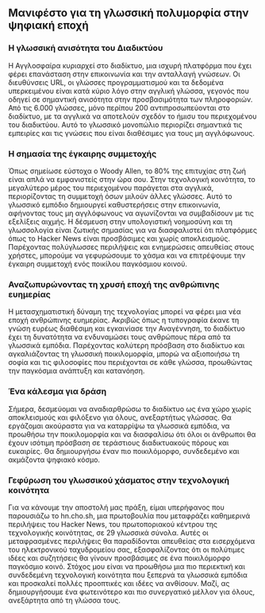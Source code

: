 

<CallToAction />

<Steps>

## Μανιφέστο για τη γλωσσική πολυμορφία στην ψηφιακή εποχή

### Η γλωσσική ανισότητα του Διαδικτύου

Η Αγγλοσφαίρα κυριαρχεί στο διαδίκτυο, μια ισχυρή πλατφόρμα που έχει φέρει επανάσταση στην επικοινωνία και την ανταλλαγή γνώσεων. Οι διευθύνσεις URL, οι γλώσσες προγραμματισμού και τα δεδομένα υπερκειμένου είναι κατά κύριο λόγο στην αγγλική γλώσσα, γεγονός που οδηγεί σε σημαντική ανισότητα στην προσβασιμότητα των πληροφοριών. Από τις 6.000 γλώσσες, μόνο περίπου 200 αντιπροσωπεύονται στο διαδίκτυο, με τα αγγλικά να αποτελούν σχεδόν το ήμισυ του περιεχομένου του διαδικτύου. Αυτό το γλωσσικό μονοπώλιο περιορίζει σημαντικά τις εμπειρίες και τις γνώσεις που είναι διαθέσιμες για τους μη αγγλόφωνους.

### Η σημασία της έγκαιρης συμμετοχής

Όπως σημείωσε εύστοχα ο Woody Allen, το 80% της επιτυχίας στη ζωή είναι απλά να εμφανιστείς στην ώρα σου. Στην τεχνολογική κοινότητα, το μεγαλύτερο μέρος του περιεχομένου παράγεται στα αγγλικά, περιορίζοντας τη συμμετοχή όσων μιλούν άλλες γλώσσες. Αυτό το γλωσσικό εμπόδιο δημιουργεί καθυστερήσεις στην επικοινωνία, αφήνοντας τους μη αγγλόφωνους να αγωνίζονται να συμβαδίσουν με τις εξελίξεις αιχμής. Η δέσμευση στην υπολογιστική νοημοσύνη και τη γλωσσολογία είναι ζωτικής σημασίας για να διασφαλιστεί ότι πλατφόρμες όπως το Hacker News είναι προσβάσιμες και χωρίς αποκλεισμούς. Παρέχοντας πολύγλωσσες περιλήψεις και ενημερώσεις απευθείας στους χρήστες, μπορούμε να γεφυρώσουμε το χάσμα και να επιτρέψουμε την έγκαιρη συμμετοχή ενός ποικίλου παγκόσμιου κοινού.

### Αναζωπυρώνοντας τη χρυσή εποχή της ανθρώπινης ευημερίας

Η μετασχηματιστική δύναμη της τεχνολογίας μπορεί να φέρει μια νέα εποχή ανθρώπινης ευημερίας. Ακριβώς όπως η τυπογραφία έκανε τη γνώση ευρέως διαθέσιμη και εγκαινίασε την Αναγέννηση, το διαδίκτυο έχει τη δυνατότητα να ενδυναμώσει τους ανθρώπους πέρα από τα γλωσσικά εμπόδια. Παρέχοντας καλύτερη πρόσβαση στο διαδίκτυο και αγκαλιάζοντας τη γλωσσική ποικιλομορφία, μπορώ να αξιοποιήσω τη σοφία και τις φιλοσοφίες που περιέχονται σε κάθε γλώσσα, προωθώντας την παγκόσμια ανάπτυξη και κατανόηση.

### Ένα κάλεσμα για δράση

Σήμερα, δεσμεύομαι να αναδιαρθρώσω το διαδίκτυο ως ένα χώρο χωρίς αποκλεισμούς και φιλόξενο για όλους, ανεξαρτήτως γλώσσας. Θα εργάζομαι ακούραστα για να καταρρίψω τα γλωσσικά εμπόδια, να προωθήσω την ποικιλομορφία και να διασφαλίσω ότι όλοι οι άνθρωποι θα έχουν ισότιμη πρόσβαση σε τεράστιους διαδικτυακούς πόρους και ευκαιρίες. Θα δημιουργήσω έναν πιο ποικιλόμορφο, συνδεδεμένο και ακμάζοντα ψηφιακό κόσμο.

### Γεφύρωση του γλωσσικού χάσματος στην τεχνολογική κοινότητα

Για να κάνουμε την αποστολή μας πράξη, είμαι υπερήφανος που παρουσιάζω το hn.cho.sh, μια πρωτοβουλία που μεταφράζει καθημερινά περιλήψεις του Hacker News, του πρωτοποριακού κέντρου της τεχνολογικής κοινότητας, σε 29 γλωσσικά σύνολα. Αυτές οι μεταφρασμένες περιλήψεις θα παραδίδονται απευθείας στα εισερχόμενα του ηλεκτρονικού ταχυδρομείου σας, εξασφαλίζοντας ότι οι πολύτιμες ιδέες και συζητήσεις θα γίνουν προσβάσιμες σε ένα ποικιλόμορφο παγκόσμιο κοινό. Στόχος μου είναι να προωθήσω μια πιο περιεκτική και συνδεδεμένη τεχνολογική κοινότητα που ξεπερνά τα γλωσσικά εμπόδια και προσκαλεί πολλές προοπτικές και ιδέες να ανθίσουν. Μαζί, ας δημιουργήσουμε ένα φωτεινότερο και πιο συνεργατικό μέλλον για όλους, ανεξάρτητα από τη γλώσσα τους.

</Steps>
